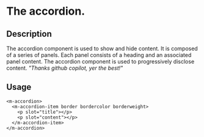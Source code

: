 
<Meta title="MDX/Accordion" of={AccordionStories} />

# The accordion.

## Description
The accordion component is used to show and hide content. It is composed of a series of panels. Each panel consists of a heading and an associated panel content. The accordion component is used to progressively disclose content.
_"Thanks github copilot, yer the best!"_

## Usage
```
<m-accordion>
  <m-accordion-item border bordercolor borderweight>
    <p slot="title"></p>
    <p slot="content"></p>
  </m-accordion-item>
</m-accordion>
```

<Canvas>
  <Story of={AccordionStories.Default} />
</Canvas>

